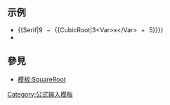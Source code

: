 <IncludeOnly><!-- 在這裡加入模板的保護標識 --></IncludeOnly><NoInclude>{{template doc page viewed directly}}</NoInclude>
<!-- 在本行下編輯模板說明 -->
== 示例 ==
* <NoWiki>{{Serif|9 − {{CubicRoot|3<Var>x</Var> + 5}}}}</NoWiki>
* {{Serif|9 − {{CubicRoot|3<Var>x</Var> + 5}}}}
== 參見 ==
* [[模板:SquareRoot]]
<IncludeOnly>
<!-- 本行下加入模板的分類 -->
[[Category:公式输入模板]]
</IncludeOnly>